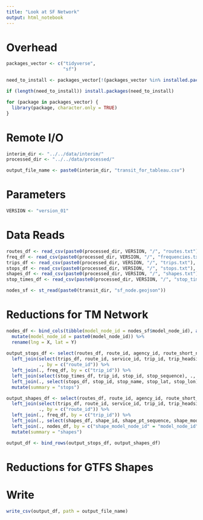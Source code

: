 ```yaml
---
title: "Look at SF Network"
output: html_notebook
---
```


# Overhead
```r
packages_vector <- c("tidyverse",
                     "sf")

need_to_install <- packages_vector[!(packages_vector %in% installed.packages()[,"Package"])]

if (length(need_to_install)) install.packages(need_to_install)

for (package in packages_vector) {
  library(package, character.only = TRUE)
}

```

# Remote I/O
```r
interim_dir <- "../../data/interim/"
processed_dir <- "../../data/processed/" 

output_file_name <- paste0(interim_dir, "transit_for_tableau.csv")
```

# Parameters
```r
VERSION <- "version_01"
```


# Data Reads
```r
routes_df <- read_csv(paste0(processed_dir, VERSION, "/", "routes.txt"), col_types = "icccciccc")
freq_df <- read_csv(paste0(processed_dir, VERSION, "/", "frequencies.txt"), col_types = "iitt")
trips_df <- read_csv(paste0(processed_dir, VERSION, "/", "trips.txt"), col_types = "iiiciii")
stops_df <- read_csv(paste0(processed_dir, VERSION, "/", "stops.txt"), col_types  = "iccddicccc")
shapes_df <- read_csv(paste0(processed_dir, VERSION, "/", "shapes.txt"), col_types = "iiccc")
stop_times_df <- read_csv(paste0(processed_dir, VERSION, "/", "stop_times.txt"), col_types = "ittiicccn")

nodes_sf <- st_read(paste0(transit_dir, "sf_node.geojson"))
```

# Reductions for TM Network
```r
nodes_df <- bind_cols(tibble(model_node_id = nodes_sf$model_node_id), as_tibble(st_coordinates(nodes_sf))) %>%
  mutate(model_node_id = paste0(model_node_id)) %>%
  rename(lng = X, lat = Y)
  
output_stops_df <- select(routes_df, route_id, agency_id, route_short_name, route_long_name) %>%
  left_join(select(trips_df, route_id, service_id, trip_id, trip_headsign, direction_id, shape_id),
            ., by = c("route_id")) %>%
  left_join(., freq_df, by = c("trip_id")) %>%
  left_join(select(stop_times_df, trip_id, stop_id, stop_sequence), ., by = c("trip_id")) %>%
  left_join(., select(stops_df, stop_id, stop_name, stop_lat, stop_lon), by = c("stop_id")) %>%
  mutate(summary = "stops")

output_shapes_df <- select(routes_df, route_id, agency_id, route_short_name, route_long_name) %>%
  left_join(select(trips_df, route_id, service_id, trip_id, trip_headsign, direction_id, shape_id),
            ., by = c("route_id")) %>%
  left_join(., freq_df, by = c("trip_id")) %>%
  left_join(., select(shapes_df, shape_id, shape_pt_sequence, shape_model_node_id), by = c("shape_id")) %>%
  left_join(., nodes_df, by = c("shape_model_node_id" = "model_node_id")) %>%
  mutate(summary = "shapes")

output_df <- bind_rows(output_stops_df, output_shapes_df)

```

# Reductions for GTFS Shapes

# Write
```r
write_csv(output_df, path = output_file_name)
```

